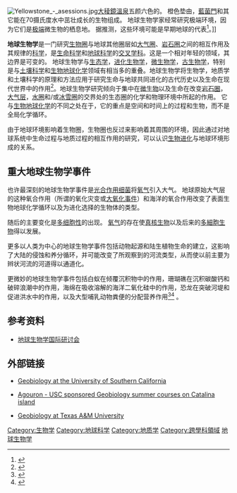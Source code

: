 [[File:Yellowstone_-_asessions.jpg|thumb]][[大稜鏡溫泉|大稜鏡溫泉]]五颜六色的{{le|微生物垫|Microbial mat}}。 橙色垫由{{le|綠彎菌綱|Chloroflexi (class)}}，[[藍菌門|藍菌門]]和其它能在70摄氏度水中茁壮成长的生物组成。 地球生物学家经常研究极端环境，因为它们是[[嗜極生物|极端]]微生物的栖息地。 据推测，这些环境可能是早期地球的代表<ref>{{Cite web|url=https://www.nps.gov/yell/learn/nature/otherlifeforms.htm|title=Life in Extreme Heat - Yellowstone National Park (U.S. National Park Service)|website=www.nps.gov|access-date=2016-06-04|archive-date=2016-05-31|archive-url=https://web.archive.org/web/20160531063808/https://www.nps.gov/yell/learn/nature/otherlifeforms.htm|dead-url=no}}</ref>。]]

'''地球生物学'''是一门研究[[生物圈|生物圈]]与地球其他圈层如[[大气圈|大气圈]]、[[岩石圈|岩石圈]]之间的相互作用及其规律的[[科学|科学]]，是[[生命科学|生命科学]]和[[地球科学|地球科学]]的[[学科交叉|交叉学科]]。这是一个相对年轻的领域，其边界是可变的。 地球生物学与[[生态学|生态学]]，[[进化生物学|进化生物学]]，[[微生物学|微生物学]]，[[古生物学|古生物学]]，特别是与[[土壤科学|土壤科学]]和[[生物地球化学|生物地球化学]]领域有相当多的重叠。地球生物学将生物学，地质学和土壤科学的原理和方法应用于研究生命与地球共同进化的古代历史以及生命在现代世界中的作用<ref>{{cite book | last = Dilek | first = Yildirim  |author2=Harald Furnes |author3=Karlis Muehlenbachs  | title = Links Between Geological Processes, Microbial Activities & Evolution of Life | publisher = Springer | year = 2008 | page = v | url = https://books.google.com/?id=K4pfgYqtR4wC&pg=PR5&dq=%22Geobiology+is+%22#PPR5,M1 | isbn = 978-1-4020-8305-1}}
</ref>。地球生物学研究倾向于集中在[[微生物|微生物]]以及生命在改变[[岩石圈|岩石圈]]，[[大气层|大气层]]，[[水圈|水圈]]和/或[[冰雪圈|冰雪圈]]的交界处的生态圈的化学和物理环境中所起的作用。 它与[[生物地球化学|生物地球化学]]的不同之处在于，它的重点是空间和时间上的过程和生物，而不是全局化学循环。

由于地球环境影响着生物圈，生物圈也反过来影响着其周围的环境，因此通过对地球系统中生命过程与地质过程的相互作用的研究，可以认识[[生物进化|生物进化]]与地球环境形成的关系。

== 重大地球生物学事件 ==
也许最深刻的地球生物学事件是[[光合作用|光合作用]][[细菌|细菌]]将[[氧气|氧气]]引入大气。 地球原始大气层的这种氧合作用（所谓的氧化灾变或[[大氧化事件|大氧化事件]]）和海洋的氧合作用改变了表面生物地球化学循环以及为进化选择的生物体的类型。

随后的主要变化是[[多細胞生物|多细胞性]]的出现。 [[氧气|氧气]]的存在使[[真核生物|真核生物]]以及后来的[[多細胞生物|多細胞生物]]得以发展。

更多以人类为中心的地球生物学事件包括动物起源和陆生植物生命的建立，这影响了大陆的侵蚀和养分循环，并可能改变了所观察到的河流类型，从而使以前主要为辫状河流的河道得以通道化。

更微妙的地球生物学事件包括白蚁在倾覆沉积物中的作用，珊瑚礁在沉积碳酸钙和破碎浪潮中的作用，海绵在吸收溶解的海洋二氧化硅中的作用，恐龙在突破河堤和促进洪水中的作用，以及大型哺乳动物粪便的分配营养作用<ref name="Doughty2013">{{Cite journal | last1 = Doughty | first1 = C. E. | last2 = Wolf | first2 = A. | last3 = Malhi | first3 = Y. | authorlink3 = Yadvinder Malhi | doi = 10.1038/ngeo1895 | title = The legacy of the Pleistocene megafauna extinctions on nutrient availability in Amazonia | journal = [[Nature_Geoscience|Nature Geoscience]] | volume = 6 | issue = 9 | pages = 761–764 | year = 2013 | pmid =  | pmc =  | bibcode = 2013NatGe...6..761D | url = https://zenodo.org/record/3425870 }}{{Dead link|date=2020年5月 |bot=InternetArchiveBot |fix-attempted=yes }}</ref><ref name="Butterfield2011">{{Cite journal | last1 = Butterfield | first1 = N. J. | title = Animals and the invention of the Phanerozoic Earth system | doi = 10.1016/j.tree.2010.11.012 | journal = Trends in Ecology & Evolution | volume = 26 | issue = 2 | pages = 81–87 | year = 2011 | pmid =  21190752| pmc = }}</ref>
。

==参考资料==
{{reflist}}
*[https://web.archive.org/web/20091007051055/http://www.geobiology.net.cn/index.htm 地球生物学国际研讨会]

==外部链接==
* {{En}}[http://geobiology.usc.edu Geobiology at the University of Southern California]{{Wayback|url=http://geobiology.usc.edu/ |date=20200225171601 }}
* {{En}}[http://wrigley.usc.edu/geobiology/  Agouron - USC sponsored Geobiology summer courses on Catalina island]{{Wayback|url=http://wrigley.usc.edu/geobiology/ |date=20090402191241 }}
* {{En}}[https://web.archive.org/web/20151122025735/http://geoweb.tamu.edu/Faculty/tice/Geobiology/index.html Geobiology at Texas A&M University]

{{生物学页脚}}
{{地质学}}

{{Authority control}}
[[Category:生物学|Category:生物学]]
[[Category:地球科学|Category:地球科学]]
[[Category:地质学|Category:地质学]]
[[Category:跨學科領域|Category:跨學科領域]]
[[Category:地球生物学|]]